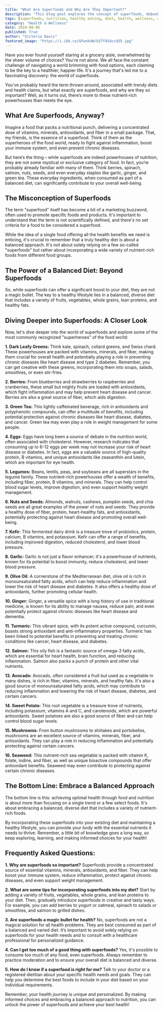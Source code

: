 ```yaml
---
title: "What Are Superfoods and Why Are They Important?"
description: "This blog post explores the concept of superfoods, debunking common misconceptions and highlighting their nutritional value. It lists some of the most popular superfoods, their benefits, and how to incorporate them into a balanced diet for overall well-being."
tags: [superfoods, nutrition, healthy eating, diet, health, wellness, antioxidants, vitamins, minerals, fiber, chronic diseases, balanced diet]
category: "Health & Wellness"
date: 2024-08-06
published: True
author: "Victoria Davis"
featured_image: "https://i.ibb.co/Qfwnk4W/b37f454ccd35.jpg"
---
```



Have you ever found yourself staring at a grocery aisle, overwhelmed by the sheer volume of choices? You're not alone. We all face the constant challenge of navigating a world brimming with food options, each claiming to be the key to a healthier, happier life. It's a journey that's led me to a fascinating discovery: the world of superfoods. 

You've probably heard the term thrown around, associated with trendy diets and health claims, but what exactly are superfoods, and why are they so important?  Well, as it turns out, there’s more to these nutrient-rich powerhouses than meets the eye. 

## What Are Superfoods, Anyway?

Imagine a food that packs a nutritional punch, delivering a concentrated dose of vitamins, minerals, antioxidants, and fiber in a small package.  That, my friends, is the essence of a superfood.  Think of them as the superheroes of the food world, ready to fight against inflammation, boost your immune system, and even prevent chronic diseases.

But here’s the thing – while superfoods are indeed powerhouses of nutrition, they are not some mystical or exclusive category of food. In fact, you’re probably already familiar with many of them.  Think berries, spinach, salmon, nuts, seeds, and even everyday staples like garlic, ginger, and green tea. These everyday ingredients, when consumed as part of a balanced diet, can significantly contribute to your overall well-being.

## The Misconception of Superfoods

The term "superfood" itself has become a bit of a marketing buzzword, often used to promote specific foods and products. It's important to understand that the term is not scientifically defined, and there's no set criteria for a food to be considered a superfood. 

While the idea of a single food offering all the health benefits we need is enticing, it's crucial to remember that a truly healthy diet is about a balanced approach. It's not about solely relying on a few so-called "superfoods" but rather about incorporating a wide variety of nutrient-rich foods from different food groups.

## The Power of a Balanced Diet: Beyond Superfoods

So, while superfoods can offer a significant boost to your diet, they are not a magic bullet.  The key to a healthy lifestyle lies in a balanced, diverse diet that includes a variety of fruits, vegetables, whole grains, lean proteins, and healthy fats. 

## Diving Deeper into Superfoods: A Closer Look

Now, let's dive deeper into the world of superfoods and explore some of the most commonly recognized "superheroes" of the food world:

**1.  Dark Leafy Greens:** Think kale, spinach, collard greens, and Swiss chard. These powerhouses are packed with vitamins, minerals, and fiber, making them crucial for overall health and potentially playing a role in preventing chronic diseases like heart disease and type 2 diabetes.  Remember, you can get creative with these greens, incorporating them into soups, salads, smoothies, or even stir-fries.

**2.  Berries:** From blueberries and strawberries to raspberries and cranberries, these small but mighty fruits are loaded with antioxidants, which fight inflammation and may help prevent heart disease and cancer.  Berries are also a great source of fiber, which aids digestion.  

**3.  Green Tea:** This lightly caffeinated beverage, rich in antioxidants and polyphenolic compounds, can offer a multitude of benefits, including potential protection against chronic diseases like heart disease, diabetes, and cancer.  Green tea may even play a role in weight management for some people.

**4.  Eggs:** Eggs have long been a source of debate in the nutrition world, often associated with cholesterol. However, research indicates that consuming up to 6-12 eggs per week may not increase your risk of heart disease or diabetes. In fact, eggs are a valuable source of high-quality protein, B vitamins, and unique antioxidants like zeaxanthin and lutein, which are important for eye health. 

**5.  Legumes:** Beans, lentils, peas, and soybeans are all superstars in the legume family. These nutrient-rich powerhouses offer a wealth of benefits, including fiber, protein, B vitamins, and minerals. They can help control blood sugar levels, improve digestion, and even support healthy weight management.

**6.  Nuts and Seeds:** Almonds, walnuts, cashews, pumpkin seeds, and chia seeds are all great examples of the power of nuts and seeds. They provide a healthy dose of fiber, protein, heart-healthy fats, and antioxidants, potentially protecting against heart disease and promoting overall well-being.

**7.  Kefir:** This fermented dairy drink is a treasure trove of probiotics, protein, calcium, B vitamins, and potassium. Kefir can offer a range of benefits, including improved digestion, reduced cholesterol, and lower blood pressure.  

**8. Garlic:**  Garlic is not just a flavor enhancer; it's a powerhouse of nutrients, known for its potential to boost immunity, reduce cholesterol, and lower blood pressure.  

**9.  Olive Oil:** A cornerstone of the Mediterranean diet, olive oil is rich in monounsaturated fatty acids, which can help reduce inflammation and lower the risk of heart disease and diabetes.  It also offers a healthy dose of antioxidants, further promoting cellular health.

**10. Ginger:** Ginger, a versatile spice with a long history of use in traditional medicine, is known for its ability to manage nausea, reduce pain, and even potentially protect against chronic diseases like heart disease and dementia.

**11. Turmeric:** This vibrant spice, with its potent active compound, curcumin, boasts strong antioxidant and anti-inflammatory properties. Turmeric has been linked to potential benefits in preventing and treating chronic conditions like cancer, heart disease, and diabetes.

**12. Salmon:**  This oily fish is a fantastic source of omega-3 fatty acids, which are essential for heart health, brain function, and reducing inflammation.  Salmon also packs a punch of protein and other vital nutrients.

**13.  Avocado:**  Avocado, often considered a fruit but used as a vegetable in many dishes, is rich in fiber, vitamins, minerals, and healthy fats. It's also a good source of monounsaturated fatty acids, which may contribute to reducing inflammation and lowering the risk of heart disease, diabetes, and certain cancers.

**14. Sweet Potato:**  This root vegetable is a treasure trove of nutrients, including potassium, vitamins A and C, and carotenoids, which are powerful antioxidants.  Sweet potatoes are also a good source of fiber and can help control blood sugar levels. 

**15. Mushrooms:** From button mushrooms to shiitakes and portobellos, mushrooms are an excellent source of vitamins, minerals, fiber, and antioxidants.  They can play a role in reducing inflammation and potentially protecting against certain cancers.

**16. Seaweed:** This nutrient-rich sea vegetable is packed with vitamin K, folate, iodine, and fiber, as well as unique bioactive compounds that offer antioxidant benefits. Seaweed may even contribute to protecting against certain chronic diseases.

## The Bottom Line: Embrace a Balanced Approach

The bottom line is this: achieving optimal health through food and nutrition is about more than focusing on a single trend or a few select foods. It's about embracing a balanced, diverse diet that includes a variety of nutrient-rich foods. 

By incorporating these superfoods into your existing diet and maintaining a healthy lifestyle, you can provide your body with the essential nutrients it needs to thrive.  Remember, a little bit of knowledge goes a long way, so keep exploring, learning, and making informed choices for your health!

## Frequently Asked Questions:

**1. Why are superfoods so important?**
Superfoods provide a concentrated source of essential vitamins, minerals, antioxidants, and fiber. They can help boost your immune system, reduce inflammation, protect against chronic diseases, and even support weight management.

**2. What are some tips for incorporating superfoods into my diet?**
Start by adding a variety of fruits, vegetables, whole grains, and lean proteins to your diet. Then, gradually introduce superfoods in creative and tasty ways.  For example, you can add berries to yogurt or oatmeal, spinach to salads or smoothies, and salmon to grilled dishes.

**3.  Are superfoods a magic bullet for health?**
No, superfoods are not a magical solution for all health problems.  They are best consumed as part of a balanced and varied diet.  It’s important to avoid solely relying on superfoods for your health needs and to consult with a healthcare professional for personalized guidance.

**4. Can I get too much of a good thing with superfoods?**
Yes, it's possible to consume too much of any food, even superfoods.   Always remember to practice moderation and to ensure your overall diet is balanced and diverse.

**5. How do I know if a superfood is right for me?**
Talk to your doctor or a registered dietitian about your specific health needs and goals.  They can help you determine the best foods to include in your diet based on your individual requirements. 

Remember, your health journey is unique and personalized.  By making informed choices and embracing a balanced approach to nutrition, you can unlock the power of superfoods and achieve your best health!
